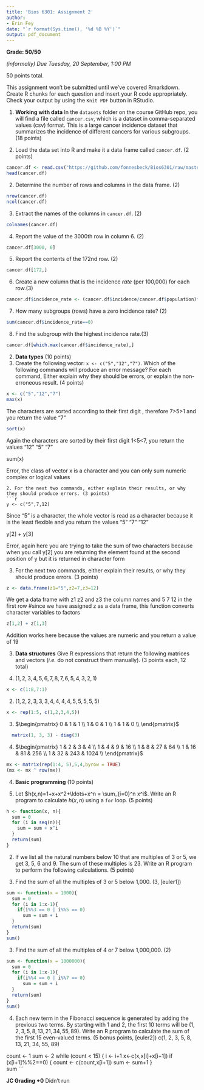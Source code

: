 ```yaml
---
title: 'Bios 6301: Assignment 2'
author:
- Erin Fey
date: "`r format(Sys.time(), '%d %B %Y')`"  
output: pdf_document
---
```

  
**Grade: 50/50**  
  
  *(informally) Due Tuesday, 20 September, 1:00 PM*
  
  50 points total.

This assignment won't be submitted until we've covered Rmarkdown.
Create R chunks for each question and insert your R code appropriately.
Check your output by using the `Knit PDF` button in RStudio.

1. **Working with data** In the `datasets` folder on the course GitHub repo, you will find a file called `cancer.csv`, which is a dataset in comma-separated values (csv) format. This is a large cancer incidence dataset that summarizes the incidence of different cancers for various subgroups. (18 points)

1. Load the data set into R and make it a data frame called `cancer.df`. (2 points)
```r
cancer.df <- read.csv("https://github.com/fonnesbeck/Bios6301/raw/master/datasets/cancer.csv", header=TRUE)
head(cancer.df)
```
2. Determine the number of rows and columns in the data frame. (2)
```r
nrow(cancer.df)
ncol(cancer.df)
```
3. Extract the names of the columns in `cancer.df`. (2)
```r
colnames(cancer.df)
```
4. Report the value of the 3000th row in column 6. (2)
```r
cancer.df[3000, 6]
```
5. Report the contents of the 172nd row. (2)
```r
cancer.df[172,]
```
6. Create a new column that is the incidence *rate* (per 100,000) for each row.(3)
```r
cancer.df$incidence_rate <- (cancer.df$incidence/cancer.df$population)*100000 
```
7. How many subgroups (rows) have a zero incidence rate? (2)
```r
sum(cancer.df$incidence_rate==0)
```
8. Find the subgroup with the highest incidence rate.(3)
```r
cancer.df[which.max(cancer.df$incidence_rate),]
```

2. **Data types** (10 points)
1. Create the following vector: `x <- c("5","12","7")`. 
Which of the following commands will produce an error message? 
For each command, Either explain why they should be errors, or explain the non-erroneous result. (4 points)
```r
x <- c("5","12","7")
max(x)
```
The characters are sorted according to their first digit , therefore 7>5>1 and you return the value "7"
```r
sort(x) 
```
Again the characters are sorted by their first digit 1<5<7, you return the values "12" "5" "7" 

sum(x)

Error, the class of vector x is a character and you can only sum numeric complex or logical values
```
2. For the next two commands, either explain their results, or why they should produce errors. (3 points)
```r
y <- c("5",7,12)
```
Since "5" is a character, the whole vector is read as a character because it is the least flexible and you return the values "5" "7" "12" 

y[2] + y[3] 

Error, again here you are trying to take the sum of two characters because when you call y[2] you are returning the element found at the second position of y but it is returned in character form

3. For the next two commands, either explain their results, or why they should produce errors. (3 points)
```r
z <- data.frame(z1="5",z2=7,z3=12) 
```
We get a data frame with z1 z2 and z3 the column names and 5 7 12 in the first row #since we have assigned z as a data frame, this function converts character variables to factors
```r
z[1,2] + z[1,3]
```
Addition works here because the values are numeric and you return a value of 19

3. **Data structures** Give R expressions that return the following matrices and vectors (*i.e.* do not construct them manually). (3 points each, 12 total)

1. $(1,2,3,4,5,6,7,8,7,6,5,4,3,2,1)$
```r
x <- c(1:8,7:1)
```
2. $(1,2,2,3,3,3,4,4,4,4,5,5,5,5,5)$
```r
x <- rep(1:5, c(1,2,3,4,5))
```
3. $\begin{pmatrix}
0 & 1 & 1  \\
1 & 0 & 1  \\
1 & 1 & 0  \\
\end{pmatrix}$
```r
  matrix(1, 3, 3) - diag(3)
```
4. $\begin{pmatrix}
1 & 2 & 3 & 4 \\
1 & 4 & 9 & 16 \\
1 & 8 & 27 & 64  \\
1 & 16 & 81 & 256 \\
1 & 32 & 243 & 1024  \\
\end{pmatrix}$
```r
mx <- matrix(rep(1:4, 5),5,4,byrow = TRUE)
(mx <- mx ^ row(mx))
```

4. **Basic programming** (10 points)

1. Let $h(x,n)=1+x+x^2+\ldots+x^n = \sum_{i=0}^n x^i$. Write an R program to calculate $h(x,n)$ using a `for` loop. (5 points)
```r
h <- function(x, n){
  sum = 0
  for (i in seq(n)){
    sum = sum + x^i
  }
  return(sum)
}
```
2. If we list all the natural numbers below 10 that are multiples of 3 or 5, we get 3, 5, 6 and 9. The sum of these multiples is 23. Write an R program to perform the following calculations. (5 points)

2. Find the sum of all the multiples of 3 or 5 below 1,000. (3, [euler1])
```r
sum <- function(x = 1000){
  sum = 0
  for (i in 1:x-1){
    if(i%%3 == 0 | i%%5 == 0)
      sum = sum + i
  }
  return(sum)
}
sum()
```
3. Find the sum of all the multiples of 4 or 7 below 1,000,000. (2)
```r
sum <- function(x = 1000000){
  sum = 0
  for (i in 1:x-1){
    if(i%%4 == 0 | i%%7 == 0)
      sum = sum + i
  }
  return(sum)
}
sum()
```
4. Each new term in the Fibonacci sequence is generated by adding the previous two terms. By starting with 1 and 2, the first 10 terms will be $(1, 2, 3, 5, 8, 13, 21, 34, 55, 89)$. Write an R program to calculate the sum of the first 15 even-valued terms. (5 bonus points, [euler2])
c(1, 2, 3, 5, 8, 13, 21, 34, 55, 89)

count <- 1
sum <- 2
while (count < 15) {
  i <- i+1
  x<-c(x,x[i]+x[i+1])
  if (x[i+1]%%2==0) {
    count <- c(count,x[i+1])
    sum <- sum+1 
}  
sum
```

**JC Grading +0**
Didn't run
